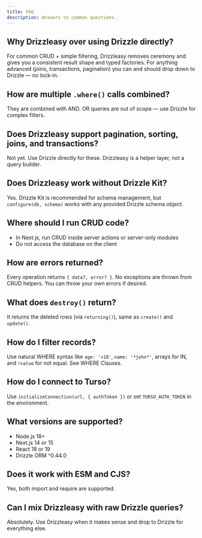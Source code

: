 ```yaml
---
title: FAQ
description: Answers to common questions.
---
```


## Why Drizzleasy over using Drizzle directly?

For common CRUD + simple filtering, Drizzleasy removes ceremony and gives you a consistent result shape and typed factories. For anything advanced (joins, transactions, pagination) you can and should drop down to Drizzle — no lock-in.

## How are multiple `.where()` calls combined?

They are combined with AND. OR queries are out of scope — use Drizzle for complex filters.

## Does Drizzleasy support pagination, sorting, joins, and transactions?

Not yet. Use Drizzle directly for these. Drizzleasy is a helper layer, not a query builder.

## Does Drizzleasy work without Drizzle Kit?

Yes. Drizzle Kit is recommended for schema management, but `configure(db, schema)` works with any provided Drizzle schema object.

## Where should I run CRUD code?

- In Next.js, run CRUD inside server actions or server-only modules
- Do not access the database on the client

## How are errors returned?

Every operation returns `{ data?, error? }`. No exceptions are thrown from CRUD helpers. You can throw your own errors if desired.

## What does `destroy()` return?

It returns the deleted rows (via `returning()`), same as `create()` and `update()`.

## How do I filter records?

Use natural WHERE syntax like `age: '>18'`, `name: '*john*'`, arrays for IN, and `!value` for not equal. See WHERE Clauses.

## How do I connect to Turso?

Use `initializeConnection(url, { authToken })` or set `TURSO_AUTH_TOKEN` in the environment.

## What versions are supported?

- Node.js 18+
- Next.js 14 or 15
- React 18 or 19
- Drizzle ORM ^0.44.0

## Does it work with ESM and CJS?

Yes, both import and require are supported.

## Can I mix Drizzleasy with raw Drizzle queries?

Absolutely. Use Drizzleasy when it makes sense and drop to Drizzle for everything else.
